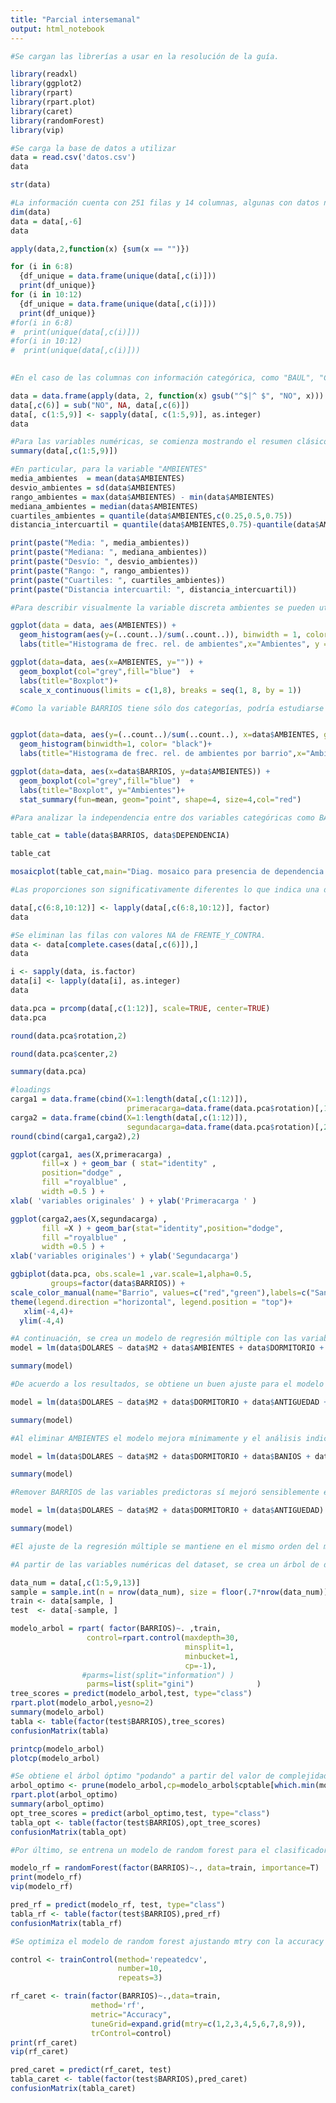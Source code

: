 ```yaml
---
title: "Parcial intersemanal"
output: html_notebook
---
```


```r
#Se cargan las librerías a usar en la resolución de la guía.

library(readxl)
library(ggplot2)
library(rpart)
library(rpart.plot)
library(caret)
library(randomForest)
library(vip)
```

```r
#Se carga la base de datos a utilizar
data = read.csv('datos.csv')
data
```
```r
str(data)
```


```r
#La información cuenta con 251 filas y 14 columnas, algunas con datos numéricos y otras con datos categóricos. En particular la columna "A_ESTRENAR" no tiene valores.
dim(data)
data = data[,-6]
data
```

```r
apply(data,2,function(x) {sum(x == "")})
```
```r
for (i in 6:8)
  {df_unique = data.frame(unique(data[,c(i)]))
  print(df_unique)}
for (i in 10:12)
  {df_unique = data.frame(unique(data[,c(i)]))
  print(df_unique)}
#for(i in 6:8)
#  print(unique(data[,c(i)]))
#for(i in 10:12)
#  print(unique(data[,c(i)]))
  
```


```r
#En el caso de las columnas con información categórica, como "BAUL", "COCHERA", "LAVADERO", "DEPENDENCIA", "TERRAZA", se introduce el texto "NO" para representar el caso en el que no se encuentra la característica en la vivienda. Dada la cantidad de filas vacías, se presupone que no son NA. Para "FRENTE_Y_CONTRA" se reemplazan los valores vacíos como "NA", ya que todas las opciones de ubicación están contempladas.

data = data.frame(apply(data, 2, function(x) gsub("^$|^ $", "NO", x)))
data[,c(6)] = sub("NO", NA, data[,c(6)])
data[, c(1:5,9)] <- sapply(data[, c(1:5,9)], as.integer)
data
```

```r
#Para las variables numéricas, se comienza mostrando el resumen clásico de parámetros descriptivos.
summary(data[,c(1:5,9)])
```
```r
#En particular, para la variable "AMBIENTES"
media_ambientes  = mean(data$AMBIENTES)
desvio_ambientes = sd(data$AMBIENTES)
rango_ambientes = max(data$AMBIENTES) - min(data$AMBIENTES)
mediana_ambientes = median(data$AMBIENTES)
cuartiles_ambientes = quantile(data$AMBIENTES,c(0.25,0.5,0.75))
distancia_intercuartil = quantile(data$AMBIENTES,0.75)-quantile(data$AMBIENTES,0.25)

print(paste("Media: ", media_ambientes))
print(paste("Mediana: ", mediana_ambientes))
print(paste("Desvío: ", desvio_ambientes))
print(paste("Rango: ", rango_ambientes))
print(paste("Cuartiles: ", cuartiles_ambientes))
print(paste("Distancia intercuartil: ", distancia_intercuartil))

```
```r
#Para describir visualmente la variable discreta ambientes se pueden utilizar dos gráficos: el histograma, para observar la frecuencia absoluta o relativa de cada rango de valores, y el boxplot, que muestra gráficamente la mediana, los cuartiles y también posibles outliers.

ggplot(data = data, aes(AMBIENTES)) +
  geom_histogram(aes(y=(..count..)/sum(..count..)), binwidth = 1, color="black", fill="blue") +
  labs(title="Histograma de frec. rel. de ambientes",x="Ambientes", y = "Frecuencia relativa")

ggplot(data=data, aes(x=AMBIENTES, y="")) + 
  geom_boxplot(col="grey",fill="blue")  + 
  labs(title="Boxplot")+
  scale_x_continuous(limits = c(1,8), breaks = seq(1, 8, by = 1))

```
```r
#Como la variable BARRIOS tiene sólo dos categorías, podría estudiarse si está asociada a AMBIENTE por medio de un boxplot o un histograma, observando cómo varía la distribución muestral de la variable numérica de acuerdo con el barrio correspondiente.


ggplot(data=data, aes(y=(..count..)/sum(..count..), x=data$AMBIENTES, group=data$BARRIOS, fill=data$BARRIOS)) +
  geom_histogram(binwidth=1, color= "black")+
  labs(title="Histograma de frec. rel. de ambientes por barrio",x="Ambientes", y = "Frecuencia relativa", fill="Barrio")

ggplot(data=data, aes(x=data$BARRIOS, y=data$AMBIENTES)) + 
  geom_boxplot(col="grey",fill="blue")  + 
  labs(title="Boxplot", y="Ambientes")+
  stat_summary(fun=mean, geom="point", shape=4, size=4,col="red")

```
```r
#Para analizar la independencia entre dos variables categóricas como BARRIOS y DEPENDENCIA se puede utilizar un gráfico de mosaico, que grafica las probabilidades condicionales. Es una representación gráfica de la tabla de contingencia.

table_cat = table(data$BARRIOS, data$DEPENDENCIA)

table_cat

mosaicplot(table_cat,main="Diag. mosaico para presencia de dependencia según barrio")

#Las proporciones son significativamente diferentes lo que indica una dependencia entre ambas variables. Es mucho menos probable que una vivienda tenga dependencia de servicio estando ubicada en San Nicolás que en Villa del Parque.

```
```r
data[,c(6:8,10:12)] <- lapply(data[,c(6:8,10:12)], factor)
data
```

```r
#Se eliminan las filas con valores NA de FRENTE_Y_CONTRA.
data <- data[complete.cases(data[,c(6)]),]
data
```
```r
i <- sapply(data, is.factor)
data[i] <- lapply(data[i], as.integer)
data
```
```r
data.pca = prcomp(data[,c(1:12)], scale=TRUE, center=TRUE)
data.pca
```
```r
round(data.pca$rotation,2)
```
```r
round(data.pca$center,2)
```


```r
summary(data.pca)
```
```r
#loadings
carga1 = data.frame(cbind(X=1:length(data[,c(1:12)]),
                          primeracarga=data.frame(data.pca$rotation)[,1]))
carga2 = data.frame(cbind(X=1:length(data[,c(1:12)]),
                          segundacarga=data.frame(data.pca$rotation)[,2]))
round(cbind(carga1,carga2),2)
```

```r
ggplot(carga1, aes(X,primeracarga) ,
       fill=x ) + geom_bar ( stat="identity" ,
       position="dodge" ,
       fill ="royalblue" ,
       width =0.5 ) +
xlab( 'variables originales' ) + ylab('Primeracarga ' )

ggplot(carga2,aes(X,segundacarga) ,
       fill =X ) + geom_bar(stat="identity",position="dodge",
       fill ="royalblue" ,
       width =0.5 ) +
xlab('variables originales') + ylab('Segundacarga')
```

```r
ggbiplot(data.pca, obs.scale=1 ,var.scale=1,alpha=0.5,
         groups=factor(data$BARRIOS)) +
scale_color_manual(name="Barrio", values=c("red","green"),labels=c("San Nicolás","Villa del Parque")) +  
theme(legend.direction ="horizontal", legend.position = "top")+
   xlim(-4,4)+
  ylim(-4,4)
```
```r
#A continuación, se crea un modelo de regresión múltiple con las variables numéricas y BARRIOS como predictoras para el precio del inmueble.
model = lm(data$DOLARES ~ data$M2 + data$AMBIENTES + data$DORMITORIO + data$ANTIGUEDAD + data$BANIOS + factor(data$BARRIOS))

summary(model)
```
```r
#De acuerdo a los resultados, se obtiene un buen ajuste para el modelo (de acuerdo con los valores de R2, F y p-value para la regresión), pero se identifican también variables que no son significativas: AMBIENTES, BARRIOS, DORMITORIO y BANIOS. En principio, se elimina la menos significativa para observar los cambios.

model = lm(data$DOLARES ~ data$M2 + data$DORMITORIO + data$ANTIGUEDAD + data$BANIOS + factor(data$BARRIOS))

summary(model)
```
```r
#Al eliminar AMBIENTES el modelo mejora mínimamente y el análisis indica que BANIOS y BARRIOS siguen sin ser significativas. Si se elimina la variable categórica barrio:

model = lm(data$DOLARES ~ data$M2 + data$DORMITORIO + data$BANIOS + data$ANTIGUEDAD)

summary(model)
```
```r
#Remover BARRIOS de las variables predictoras sí mejoró sensiblemente el ajuste, tal como se ve en el valor de R2 ajustado. Si se elimina también BANIOS que sigue sin ser significativa:

model = lm(data$DOLARES ~ data$M2 + data$DORMITORIO + data$ANTIGUEDAD)

summary(model)

#El ajuste de la regresión múltiple se mantiene en el mismo orden del modelo anterior, pero utilizando sólo tres variables predictoras para el precio de la vivienda: M2, DORMITORIO y ANTIGUEDAD.
```
```r
#A partir de las variables numéricas del dataset, se crea un árbol de decisión para clasificar un inmueble según BARRIOS.

data_num = data[,c(1:5,9,13)]
sample = sample.int(n = nrow(data_num), size = floor(.7*nrow(data_num)), replace = F)
train <- data[sample, ]
test  <- data[-sample, ]

modelo_arbol = rpart( factor(BARRIOS)~. ,train,
                 control=rpart.control(maxdepth=30,
                                       minsplit=1,
                                       minbucket=1,
                                       cp=-1),
                #parms=list(split="information") )
                 parms=list(split="gini")              )
tree_scores = predict(modelo_arbol,test, type="class")
rpart.plot(modelo_arbol,yesno=2)
summary(modelo_arbol)
tabla <- table(factor(test$BARRIOS),tree_scores)
confusionMatrix(tabla)
```

```r
printcp(modelo_arbol)
plotcp(modelo_arbol)
```

```r
#Se obtiene el árbol óptimo "podando" a partir del valor de complejidad que da el menor error de clasificación.
arbol_optimo <- prune(modelo_arbol,cp=modelo_arbol$cptable[which.min(modelo_arbol$cptable[,4]),1])
rpart.plot(arbol_optimo)
summary(arbol_optimo)
opt_tree_scores = predict(arbol_optimo,test, type="class")
tabla_opt <- table(factor(test$BARRIOS),opt_tree_scores)
confusionMatrix(tabla_opt)
```
```r
#Por último, se entrena un modelo de random forest para el clasificador.

modelo_rf = randomForest(factor(BARRIOS)~., data=train, importance=T)
print(modelo_rf)
vip(modelo_rf)
```
```r
pred_rf = predict(modelo_rf, test, type="class")
tabla_rf <- table(factor(test$BARRIOS),pred_rf)
confusionMatrix(tabla_rf)
```
```r
#Se optimiza el modelo de random forest ajustando mtry con la accuracy como métrica.

control <- trainControl(method='repeatedcv', 
                        number=10, 
                        repeats=3)

rf_caret <- train(factor(BARRIOS)~.,data=train,
                  method='rf',
                  metric="Accuracy",
                  tuneGrid=expand.grid(mtry=c(1,2,3,4,5,6,7,8,9)),
                  trControl=control)
print(rf_caret)
vip(rf_caret)
```
```r
pred_caret = predict(rf_caret, test)
tabla_caret <- table(factor(test$BARRIOS),pred_caret)
confusionMatrix(tabla_caret)
```

